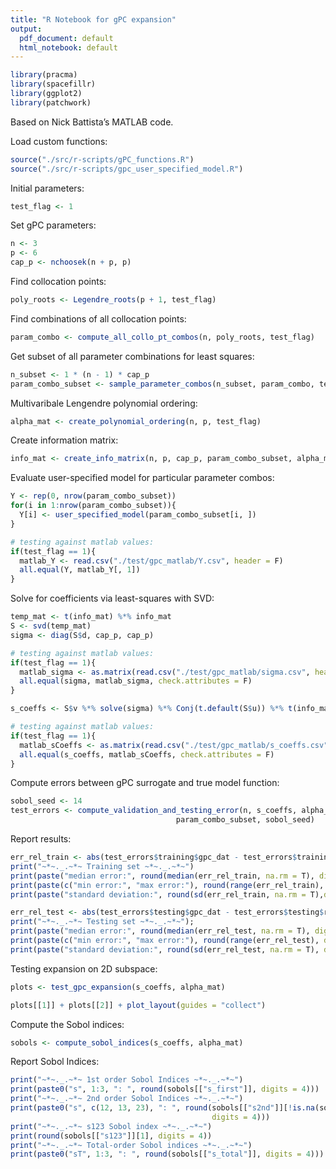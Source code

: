 ```yaml
---
title: "R Notebook for gPC expansion"
output:
  pdf_document: default
  html_notebook: default
---
```


```r
library(pracma)
library(spacefillr)
library(ggplot2)
library(patchwork)
```

Based on Nick Battista's MATLAB code. 

Load custom functions: 

```r
source("./src/r-scripts/gPC_functions.R")
source("./src/r-scripts/gpc_user_specified_model.R")
```

Initial parameters: 

```r
test_flag <- 1
```

Set gPC parameters:

```r
n <- 3
p <- 6
cap_p <- nchoosek(n + p, p)
```

Find collocation points:

```r
poly_roots <- Legendre_roots(p + 1, test_flag)
```

Find combinations of all collocation points: 

```r
param_combo <- compute_all_collo_pt_combos(n, poly_roots, test_flag)
```

Get subset of all parameter combinations for least squares: 

```r
n_subset <- 1 * (n - 1) * cap_p
param_combo_subset <- sample_parameter_combos(n_subset, param_combo, test_flag)
```

Multivaribale Lengendre polynomial ordering:

```r
alpha_mat <- create_polynomial_ordering(n, p, test_flag)
```

Create information matrix: 

```r
info_mat <- create_info_matrix(n, p, cap_p, param_combo_subset, alpha_mat, test_flag)
```

Evaluate user-specified model for particular parameter combos:

```r
Y <- rep(0, nrow(param_combo_subset))
for(i in 1:nrow(param_combo_subset)){
  Y[i] <- user_specified_model(param_combo_subset[i, ])
}

# testing against matlab values:
if(test_flag == 1){
  matlab_Y <- read.csv("./test/gpc_matlab/Y.csv", header = F)
  all.equal(Y, matlab_Y[, 1])
}
```

Solve for coefficients via least-squares with SVD:

```r
temp_mat <- t(info_mat) %*% info_mat
S <- svd(temp_mat)
sigma <- diag(S$d, cap_p, cap_p)

# testing against matlab values:
if(test_flag == 1){
  matlab_sigma <- as.matrix(read.csv("./test/gpc_matlab/sigma.csv", header = F))
  all.equal(sigma, matlab_sigma, check.attributes = F)
}

s_coeffs <- S$v %*% solve(sigma) %*% Conj(t.default(S$u)) %*% t(info_mat) %*% Y

# testing against matlab values:
if(test_flag == 1){
  matlab_sCoeffs <- as.matrix(read.csv("./test/gpc_matlab/s_coeffs.csv", header = F))
  all.equal(s_coeffs, matlab_sCoeffs, check.attributes = F)
}
```

Compute errors between gPC surrogate and true model function:

```r
sobol_seed <- 14
test_errors <- compute_validation_and_testing_error(n, s_coeffs, alpha_mat, 
                                     param_combo_subset, sobol_seed)
```

Report results:

```r
err_rel_train <- abs(test_errors$training$gpc_dat - test_errors$training$real_dat) / abs(test_errors$training$real_dat) * 100
print("~*~._.~*~ Training set ~*~._.~*~")
print(paste("median error:", round(median(err_rel_train, na.rm = T), digits = 2)))
print(paste(c("min error:", "max error:"), round(range(err_rel_train), digits = 2)))
print(paste("standard deviation:", round(sd(err_rel_train, na.rm = T),digits = 2)))

err_rel_test <- abs(test_errors$testing$gpc_dat - test_errors$testing$real_dat) / abs(test_errors$testing$real_dat) * 100
print("~*~._.~*~ Testing set ~*~._.~*~");
print(paste("median error:", round(median(err_rel_test, na.rm = T), digits = 2)))
print(paste(c("min error:", "max error:"), round(range(err_rel_test), digits = 2)))
print(paste("standard deviation:", round(sd(err_rel_test, na.rm = T), digits = 2)))
```

Testing expansion on 2D subspace:

```r
plots <- test_gpc_expansion(s_coeffs, alpha_mat)

plots[[1]] + plots[[2]] + plot_layout(guides = "collect")
```

Compute the Sobol indices: 

```r
sobols <- compute_sobol_indices(s_coeffs, alpha_mat)
```

Report Sobol Indices:

```r
print("~*~._.~*~ 1st order Sobol Indices ~*~._.~*~")
print(paste0("s", 1:3, ": ", round(sobols[["s_first"]], digits = 4)))
print("~*~._.~*~ 2nd order Sobol Indices ~*~._.~*~")
print(paste0("s", c(12, 13, 23), ": ", round(sobols[["s2nd"]][!is.na(sobols[["s2nd"]])], 
                                             digits = 4)))
print("~*~._.~*~ s123 Sobol index ~*~._.~*~")
print(round(sobols[["s123"]][1], digits = 4))
print("~*~._.~*~ Total-order Sobol indices ~*~._.~*~")
print(paste0("sT", 1:3, ": ", round(sobols[["s_total"]], digits = 4)))
```
